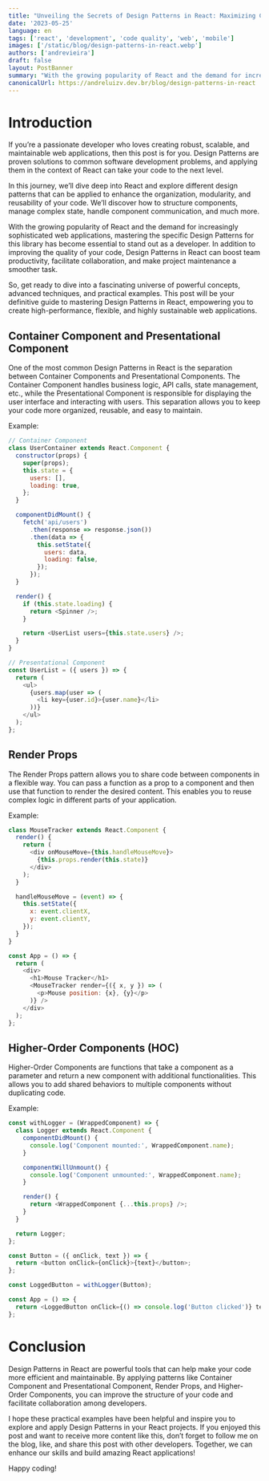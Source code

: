 ```yaml
---
title: "Unveiling the Secrets of Design Patterns in React: Maximizing Code Efficiency and Maintainability"
date: '2023-05-25'
language: en
tags: ['react', 'development', 'code quality', 'web', 'mobile']
images: ['/static/blog/design-patterns-in-react.webp']
authors: ['andrevieira']
draft: false
layout: PostBanner
summary: "With the growing popularity of React and the demand for increasingly sophisticated web applications, mastering the specific Design Patterns for this library has become essential to stand out as a developer."
canonicalUrl: https://andreluizv.dev.br/blog/design-patterns-in-react
---
```


# Introduction
If you’re a passionate developer who loves creating robust, scalable, and maintainable web applications, then this post is for you. Design Patterns are proven solutions to common software development problems, and applying them in the context of React can take your code to the next level.

In this journey, we’ll dive deep into React and explore different design patterns that can be applied to enhance the organization, modularity, and reusability of your code. We’ll discover how to structure components, manage complex state, handle component communication, and much more.

With the growing popularity of React and the demand for increasingly sophisticated web applications, mastering the specific Design Patterns for this library has become essential to stand out as a developer. In addition to improving the quality of your code, Design Patterns in React can boost team productivity, facilitate collaboration, and make project maintenance a smoother task.

So, get ready to dive into a fascinating universe of powerful concepts, advanced techniques, and practical examples. This post will be your definitive guide to mastering Design Patterns in React, empowering you to create high-performance, flexible, and highly sustainable web applications.

## Container Component and Presentational Component
One of the most common Design Patterns in React is the separation between Container Components and Presentational Components. The Container Component handles business logic, API calls, state management, etc., while the Presentational Component is responsible for displaying the user interface and interacting with users. This separation allows you to keep your code more organized, reusable, and easy to maintain.

Example:

``` javascript
// Container Component
class UserContainer extends React.Component {
  constructor(props) {
    super(props);
    this.state = {
      users: [],
      loading: true,
    };
  }

  componentDidMount() {
    fetch('api/users')
      .then(response => response.json())
      .then(data => {
        this.setState({
          users: data,
          loading: false,
        });
      });
  }

  render() {
    if (this.state.loading) {
      return <Spinner />;
    }

    return <UserList users={this.state.users} />;
  }
}

// Presentational Component
const UserList = ({ users }) => {
  return (
    <ul>
      {users.map(user => (
        <li key={user.id}>{user.name}</li>
      ))}
    </ul>
  );
};
```

## Render Props
The Render Props pattern allows you to share code between components in a flexible way. You can pass a function as a prop to a component and then use that function to render the desired content. This enables you to reuse complex logic in different parts of your application.

Example:

``` javascript
class MouseTracker extends React.Component {
  render() {
    return (
      <div onMouseMove={this.handleMouseMove}>
        {this.props.render(this.state)}
      </div>
    );
  }

  handleMouseMove = (event) => {
    this.setState({
      x: event.clientX,
      y: event.clientY,
    });
  }
}

const App = () => {
  return (
    <div>
      <h1>Mouse Tracker</h1>
      <MouseTracker render={({ x, y }) => (
        <p>Mouse position: {x}, {y}</p>
      )} />
    </div>
  );
};
```

## Higher-Order Components (HOC)
Higher-Order Components are functions that take a component as a parameter and return a new component with additional functionalities. This allows you to add shared behaviors to multiple components without duplicating code.

Example:

``` javascript
const withLogger = (WrappedComponent) => {
  class Logger extends React.Component {
    componentDidMount() {
      console.log('Component mounted:', WrappedComponent.name);
    }

    componentWillUnmount() {
      console.log('Component unmounted:', WrappedComponent.name);
    }

    render() {
      return <WrappedComponent {...this.props} />;
    }
  }

  return Logger;
};

const Button = ({ onClick, text }) => {
  return <button onClick={onClick}>{text}</button>;
};

const LoggedButton = withLogger(Button);

const App = () => {
  return <LoggedButton onClick={() => console.log('Button clicked')} text="Click Here" />;
};
```

# Conclusion
Design Patterns in React are powerful tools that can help make your code more efficient and maintainable. By applying patterns like Container Component and Presentational Component, Render Props, and Higher-Order Components, you can improve the structure of your code and facilitate collaboration among developers.

I hope these practical examples have been helpful and inspire you to explore and apply Design Patterns in your React projects. If you enjoyed this post and want to receive more content like this, don’t forget to follow me on the blog, like, and share this post with other developers. Together, we can enhance our skills and build amazing React applications!

Happy coding!